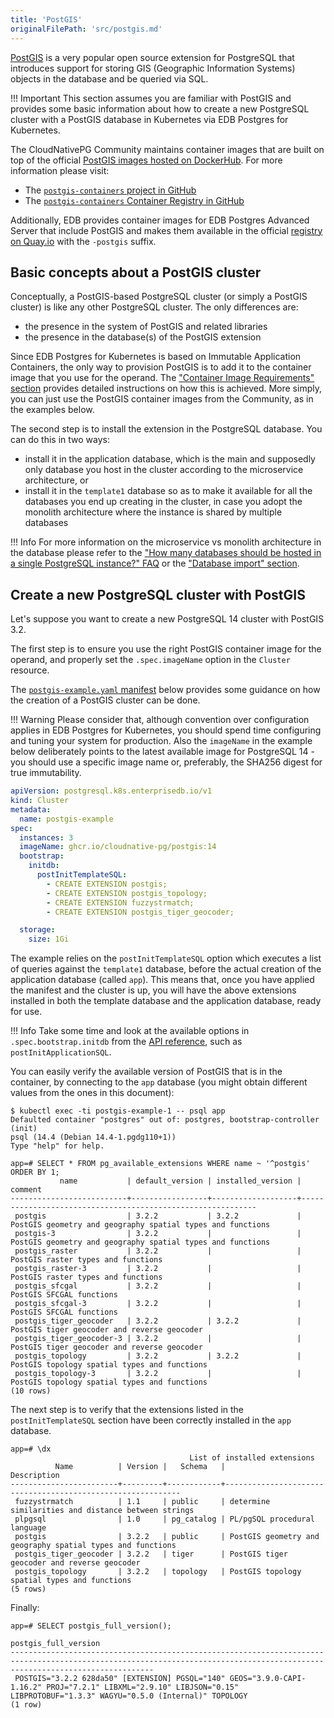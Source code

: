 ```yaml
---
title: 'PostGIS'
originalFilePath: 'src/postgis.md'
---
```


[PostGIS](https://postgis.net/) is a very popular open source extension
for PostgreSQL that introduces support for storing GIS (Geographic Information
Systems) objects in the database and be queried via SQL.

!!! Important
    This section assumes you are familiar with PostGIS and provides some basic
    information about how to create a new PostgreSQL cluster with a PostGIS database
    in Kubernetes via EDB Postgres for Kubernetes.

The CloudNativePG Community maintains container images that are built on top
of the official [PostGIS images hosted on DockerHub](https://hub.docker.com/r/postgis/postgis).
For more information please visit:

-   The [`postgis-containers` project in GitHub](https://github.com/cloudnative-pg/postgis-containers)
-   The [`postgis-containers` Container Registry in GitHub](https://github.com/cloudnative-pg/postgis-containers/pkgs/container/postgis)

Additionally, EDB provides container images for EDB Postgres Advanced Server
that include PostGIS and makes them available in the official
[registry on Quay.io](https://quay.io/repository/enterprisedb/edb-postgres-advanced?tab=tags)
with the `-postgis` suffix.

## Basic concepts about a PostGIS cluster

Conceptually, a PostGIS-based PostgreSQL cluster (or simply a PostGIS cluster)
is like any other PostgreSQL cluster. The only differences are:

-   the presence in the system of PostGIS and related libraries
-   the presence in the database(s) of the PostGIS extension

Since EDB Postgres for Kubernetes is based on Immutable Application Containers, the only way
to provision PostGIS is to add it to the container image that you use for the
operand. The ["Container Image Requirements" section](container_images.md) provides
detailed instructions on how this is achieved. More simply, you can just use
the PostGIS container images from the Community, as in the examples below.

The second step is to install the extension in the PostgreSQL database. You can
do this in two ways:

-   install it in the application database, which is the main and supposedly only
    database you host in the cluster according to the microservice architecture, or
-   install it in the `template1` database so as to make it available for all the
    databases you end up creating in the cluster, in case you adopt the monolith
    architecture where the instance is shared by multiple databases

!!! Info
    For more information on the microservice vs monolith architecture in the database
    please refer to the ["How many databases should be hosted in a single PostgreSQL instance?" FAQ](faq.md)
    or the ["Database import" section](database_import.md).

## Create a new PostgreSQL cluster with PostGIS

Let's suppose you want to create a new PostgreSQL 14 cluster with PostGIS 3.2.

The first step is to ensure you use the right PostGIS container image for the
operand, and properly set the `.spec.imageName` option in the `Cluster`
resource.

The [`postgis-example.yaml` manifest](../samples/postgis-example.yaml) below
provides some guidance on how the creation of a PostGIS cluster can be done.

!!! Warning
    Please consider that, although convention over configuration applies in
    EDB Postgres for Kubernetes, you should spend time configuring and tuning your system for
    production. Also the `imageName` in the example below deliberately points
    to the latest available image for PostgreSQL 14 - you should use a specific
    image name or, preferably, the SHA256 digest for true immutability.

```yaml
apiVersion: postgresql.k8s.enterprisedb.io/v1
kind: Cluster
metadata:
  name: postgis-example
spec:
  instances: 3
  imageName: ghcr.io/cloudnative-pg/postgis:14
  bootstrap:
    initdb:
      postInitTemplateSQL:
        - CREATE EXTENSION postgis;
        - CREATE EXTENSION postgis_topology;
        - CREATE EXTENSION fuzzystrmatch;
        - CREATE EXTENSION postgis_tiger_geocoder;

  storage:
    size: 1Gi
```

The example relies on the `postInitTemplateSQL` option which executes a list of
queries against the `template1` database, before the actual creation of the
application database (called `app`). This means that, once you have applied the
manifest and the cluster is up, you will have the above extensions installed in
both the template database and the application database, ready for use.

!!! Info
    Take some time and look at the available options in `.spec.bootstrap.initdb`
    from the [API reference](api_reference.md#BootstrapInitDB), such as
    `postInitApplicationSQL`.

You can easily verify the available version of PostGIS that is in the
container, by connecting to the `app` database (you might obtain different
values from the ones in this document):

```console
$ kubectl exec -ti postgis-example-1 -- psql app
Defaulted container "postgres" out of: postgres, bootstrap-controller (init)
psql (14.4 (Debian 14.4-1.pgdg110+1))
Type "help" for help.

app=# SELECT * FROM pg_available_extensions WHERE name ~ '^postgis' ORDER BY 1;
           name           | default_version | installed_version |                          comment
--------------------------+-----------------+-------------------+------------------------------------------------------------
 postgis                  | 3.2.2           | 3.2.2             | PostGIS geometry and geography spatial types and functions
 postgis-3                | 3.2.2           |                   | PostGIS geometry and geography spatial types and functions
 postgis_raster           | 3.2.2           |                   | PostGIS raster types and functions
 postgis_raster-3         | 3.2.2           |                   | PostGIS raster types and functions
 postgis_sfcgal           | 3.2.2           |                   | PostGIS SFCGAL functions
 postgis_sfcgal-3         | 3.2.2           |                   | PostGIS SFCGAL functions
 postgis_tiger_geocoder   | 3.2.2           | 3.2.2             | PostGIS tiger geocoder and reverse geocoder
 postgis_tiger_geocoder-3 | 3.2.2           |                   | PostGIS tiger geocoder and reverse geocoder
 postgis_topology         | 3.2.2           | 3.2.2             | PostGIS topology spatial types and functions
 postgis_topology-3       | 3.2.2           |                   | PostGIS topology spatial types and functions
(10 rows)
```

The next step is to verify that the extensions listed in the
`postInitTemplateSQL` section have been correctly installed in the `app`
database.

```console
app=# \dx
                                        List of installed extensions
          Name          | Version |   Schema   |                        Description
------------------------+---------+------------+------------------------------------------------------------
 fuzzystrmatch          | 1.1     | public     | determine similarities and distance between strings
 plpgsql                | 1.0     | pg_catalog | PL/pgSQL procedural language
 postgis                | 3.2.2   | public     | PostGIS geometry and geography spatial types and functions
 postgis_tiger_geocoder | 3.2.2   | tiger      | PostGIS tiger geocoder and reverse geocoder
 postgis_topology       | 3.2.2   | topology   | PostGIS topology spatial types and functions
(5 rows)
```

Finally:

```console
app=# SELECT postgis_full_version();
                                                                            postgis_full_version
----------------------------------------------------------------------------------------------------------------------------------------------------------------------------
 POSTGIS="3.2.2 628da50" [EXTENSION] PGSQL="140" GEOS="3.9.0-CAPI-1.16.2" PROJ="7.2.1" LIBXML="2.9.10" LIBJSON="0.15" LIBPROTOBUF="1.3.3" WAGYU="0.5.0 (Internal)" TOPOLOGY
(1 row)
```